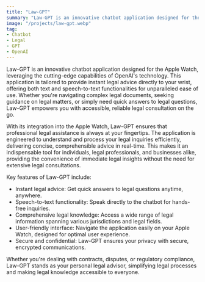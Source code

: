 ```yaml
---
title: "Law-GPT"
summary: "Law-GPT is an innovative chatbot application designed for the Apple Watch, leveraging the cutting-edge capabilities of OpenAI's technology. This application is tailored to provide instant legal advice directly to your wrist, offering both text and speech-to-text functionalities for unparalleled ease of use. Whether you're navigating complex legal documents, seeking guidance on legal matters, or simply need quick answers to legal questions, Law-GPT empowers you with accessible, reliable legal consultation on the go."
image: "/projects/law-gpt.webp"
tag: 
- Chatbot
- Legal
- GPT
- OpenAI
---
```


Law-GPT is an innovative chatbot application designed for the Apple Watch, leveraging the cutting-edge capabilities of OpenAI's technology. This application is tailored to provide instant legal advice directly to your wrist, offering both text and speech-to-text functionalities for unparalleled ease of use. Whether you're navigating complex legal documents, seeking guidance on legal matters, or simply need quick answers to legal questions, Law-GPT empowers you with accessible, reliable legal consultation on the go.

With its integration into the Apple Watch, Law-GPT ensures that professional legal assistance is always at your fingertips. The application is engineered to understand and process your legal inquiries efficiently, delivering concise, comprehensible advice in real-time. This makes it an indispensable tool for individuals, legal professionals, and businesses alike, providing the convenience of immediate legal insights without the need for extensive legal consultations.

Key features of Law-GPT include:
- Instant legal advice: Get quick answers to legal questions anytime, anywhere.
- Speech-to-text functionality: Speak directly to the chatbot for hands-free inquiries.
- Comprehensive legal knowledge: Access a wide range of legal information spanning various jurisdictions and legal fields.
- User-friendly interface: Navigate the application easily on your Apple Watch, designed for optimal user experience.
- Secure and confidential: Law-GPT ensures your privacy with secure, encrypted communications.

Whether you're dealing with contracts, disputes, or regulatory compliance, Law-GPT stands as your personal legal advisor, simplifying legal processes and making legal knowledge accessible to everyone.